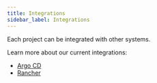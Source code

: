 ```yaml
---
title: Integrations
sidebar_label: Integrations
---
```


Each project can be integrated with other systems. 

Learn more about our current integrations:

* [Argo CD](argocd.mdx)
* [Rancher](rancher.mdx)